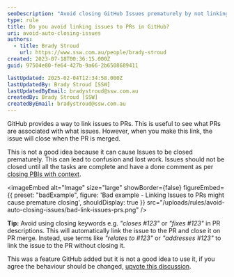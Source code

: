 ```yaml
---
seoDescription: "Avoid closing GitHub Issues prematurely by not linking them to PRs—use alternative terms instead of 'closes' or 'fixes.'"
type: rule
title: Do you avoid linking issues to PRs in GitHub?
uri: avoid-auto-closing-issues
authors:
  - title: Brady Stroud
    url: https://www.ssw.com.au/people/brady-stroud
created: 2023-07-18T00:36:15.000Z
guid: 97504e80-fe64-427b-9a66-2b6508689411

lastUpdated: 2025-02-04T12:34:58.000Z
lastUpdatedBy: Brady Stroud [SSW]
lastUpdatedByEmail: bradystroud@ssw.com.au
createdBy: Brady Stroud [SSW]
createdByEmail: bradystroud@ssw.com.au
---
```


GitHub provides a way to link issues to PRs. This is useful to see what PRs are associated with what issues. However, when you make this link, the issue will close when the PR is merged.

This is not a good idea because it can cause Issues to be closed prematurely. This can lead to confusion and lost work.
Issues should not be closed until all the tasks are complete and have a done comment as per [closing PBIs with context](/close-pbis-with-context/).

<imageEmbed
  alt="Image"
  size="large"
  showBorder={false}
  figureEmbed={{
    preset: "badExample",
    figure: 'Bad example - Linking Issues to PRs might cause premature closing',
    shouldDisplay: true
  }}
  src="/uploads/rules/avoid-auto-closing-issues/bad-link-issues-prs.png"
/>

**Tip:** Avoid using closing keywords e.g. _"closes #123"_ or _"fixes #123"_ in PR descriptions. This will automatically link the issue to the PR and close it on PR merge.
Instead, use terms like _"relates to #123"_ or _"addresses #123"_ to link the issue to the PR without closing it.

This was a feature GitHub added but it is not a good idea to use it, if you agree the behaviour should be changed, [upvote this discussion](https://github.com/orgs/community/discussions/17308).

